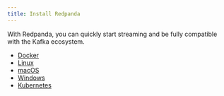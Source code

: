 ```yaml
---
title: Install Redpanda
---
```


<head>
    <meta name="title" content="Install Redpanda | Redpanda Docs"/>
    <meta name="description" content="Install Redpanda on any supported platform."/>
    <link rel="canonical" href="https://docs.redpanda.com/docs/get-started/" />
</head>

With Redpanda, you can quickly start streaming and be fully compatible with the Kafka ecosystem. 

- [Docker](./quick-start-docker)
- [Linux](./quick-start-linux)
- [macOS](./quick-start-macos)
- [Windows](./quick-start-windows)
- [Kubernetes](./kubernetes-qs-dev)